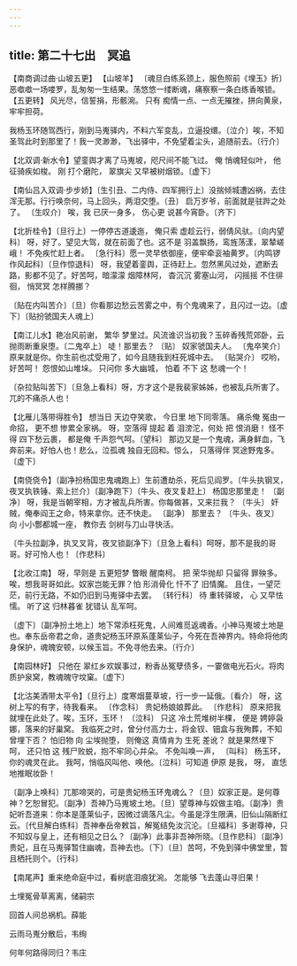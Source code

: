 ```yaml
---
---
---
```

title: 第二十七出　冥追
---



【南商调过曲·山坡五更】 【山坡羊】 〔魂旦白练系颈上，服色照前《埋玉》折〕恶噷噷一场喽罗，乱匆匆一生结果。荡悠悠一缕断魂，痛察察一条白练香喉锁。 【五更转】 风光尽，信誓捐，形骸涴。 只有 痴情一点、一点无摧挫，拼向黄泉，牢牢担荷。

我杨玉环随驾西行，刚到马嵬驿内，不料六军变乱，立逼投缳。〔泣介〕唉，不知圣驾此时到那里了！我一灵渺渺，飞出驿中，不免望着尘头，追随前去。〔行介〕



【北双调·新水令】望銮舆才离了马嵬坡，咫尺间不能飞过。 俺 悄魂轻似叶， 他 征骑疾如梭。 刚 打个磨陀， 翠旗尖 又早被树烟锁。〔虚下〕

【南仙吕入双调·步步娇】〔生引丑、二内侍、四军拥行上〕没揣倾城遭凶祸，去住浑无那。行行唤奈何，马上回头，两泪交堕。〔丑〕 启万岁爷，前面就是驻跸之处了。 〔生叹介〕 唉，我 已厌一身多， 伤心更 说甚今宵卧。〔齐下〕

【北折桂令】〔旦行上〕一停停古道逶迤， 俺只索 虚趁云行，弱倩风驮。〔向内望科〕 呀，好了。望见大驾，就在前面了也。这不是 羽盖飘扬，鸾旌荡漾，翠辇嵯峨！ 不免疾忙赶上者。 〔急行科〕愿一灵早依御座，便牢牵衮袖黄罗。〔内鸣锣作风起科〕〔旦作惊退科〕 呀，我望着銮舆，正待赶上。忽然黑风过处，遮断去路，影都不见了。好苦呵，暗濛濛 烟障林阿， 杳沉沉 雾塞山河， 闪摇摇 不住徘徊， 悄冥冥 怎样腾挪？

〔贴在内叫苦介〕〔旦〕你看那边愁云苦雾之中，有个鬼魂来了，且闪过一边。〔虚下〕〔贴扮虢国夫人魂上〕



【南江儿水】艳冶风前谢， 繁华 梦里过。风流谁识当初我？玉碎香残荒郊卧，云抛雨断重泉堕。〔二鬼卒上〕 唗！那里去？ 〔贴〕 奴家虢国夫人。 〔鬼卒笑介〕 原来就是你。你生前也忒受用了，如今且随我到枉死城中去。 〔贴哭介〕 哎哟，好苦呵！ 怨恨如山堆垛。 只问你 多大幽城， 怕着 不下 这 愁魂一个！

〔杂拉贴叫苦下〕〔旦急上看科〕呀，方才这个是我裴家姊姊，也被乱兵所害了。兀的不痛杀人也！



【北雁儿落带得胜令】 想当日 天边夺笑歌， 今日里 地下同零落。 痛杀俺 冤由一命招， 更不想 惨累全家祸。 呀，空落得 提起 着 泪滂沱，何处 把 恨消磨！ 怪不得 四下愁云裹， 都是俺 千声怨气呵。〔望科〕 那边又是一个鬼魂，满身鲜血，飞奔前来。好怕人也！悲么，泣孤魂 独自无回和。惊么， 只落得伴 冥途野鬼多。〔虚下〕

【南侥侥令】〔副净扮杨国忠鬼魂跑上〕生前遭劫杀，死后见阎罗。〔牛头执钢叉，夜叉执铁锤、索上拦介〕〔副净跑下〕〔牛头、夜叉复赶上〕 杨国忠那里走！ 〔副净〕 呀，我是当朝宰相，方才被乱兵所害。你每做甚，又来拦我？ 〔牛头〕 奸贼，俺奉阎王之命，特来拿你。还不快走。 〔副净〕 那里去？ 〔牛头、夜叉〕 向 小小酆都城一座， 教你去 剑树与刀山寻快活。

〔牛头拉副净，执叉叉背，夜叉锁副净下〕〔旦急上看科〕呵呀，那不是我的哥哥。好可怜人也！〔作悲科〕



【北收江南】 呀，早则是 五更短梦 瞥眼 醒南柯。 把 荣华抛却 只留得 罪殃多。 唉，想我哥哥如此。奴家岂能无罪？怕 形消骨化 忏不了 旧情魔。 且住，一望茫茫，前行无路，不如仍旧到马嵬驿中去罢。 〔转行科〕 待 重转驿坡， 心 又早怯懦。 听了这 归林暮雀 犹错认 乱军呵。

〔虚下〕〔副净扮土地上〕地下常添枉死鬼，人间难觅返魂香。小神马嵬坡土地是也。奉东岳帝君之命，道贵妃杨玉环原系蓬莱仙子，今死在吾神界内。特命将他肉身保护，魂魄安顿，以候玉旨。不免寻他去来。〔行介〕



【南园林好】 只他在 翠红乡欢娱事过，粉香丛冤孽债多，一霎做电光石火。将肉质护泉窝，教魂魄守坟窠。〔虚下〕

【北沽美酒带太平令】〔旦行上〕度寒烟蔓草坡，行一步一延俄。〔看介〕 呀，这树上写的有字，待我看来。 〔作念科〕 贵妃杨娘娘葬此。 〔作悲科〕 原来把我就埋在此处了。唉，玉环，玉环！ 〔泣科〕 只这 冷土荒堆树半棵， 便是 娉婷袅娜，落来的好巢窝。 我临死之时，曾分付高力士，将金钗、钿盒与我殉葬，不知曾埋下否？ 怕旧物 向 尘埃抛堕， 则俺这 真情肯为 生死 差讹？ 就是果然埋下呵， 还只怕 这 残尸败蜕，抱不牢同心并朵。 不免叫唤一声， 〔叫科〕 杨玉环，你的魂灵在此。 我呵，悄临风叫他、唤他。〔泣科〕可知道 伊原 是我， 呀， 直恁地推眠妆卧！

〔副净上唤科〕兀那啼哭的，可是贵妃杨玉环鬼魂么？〔旦〕奴家正是。是何尊神？乞恕冒犯。〔副净〕吾神乃马嵬坡土地。〔旦〕望尊神与奴做主咱。〔副净〕贵妃听吾道来：你本是蓬莱仙子，因微过谪落凡尘。今虽是浮生限满，旧仙山隔断红云。〔代旦解白练科〕吾神奉岳帝敕旨，解冤结免汝沉沦。〔旦福科〕多谢尊神，只不知奴与皇上，还有相见之日么？〔副净〕此事非吾神所晓。〔旦作悲科〕〔副净〕贵妃，且在马嵬驿暂住幽魂，吾神去也。〔下〕〔旦〕苦呵，不免到驿中佛堂里，暂且栖托则个。〔行科〕



【南尾声】重来绝命庭中过，看树底泪痕犹涴。 怎能够 飞去蓬山寻旧果！

土埋冤骨草离离，储嗣宗





回首人间总祸机。薛能





云雨马嵬分散后，韦绚





何年何路得同归？韦庄